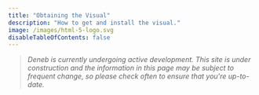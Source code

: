 ```yaml
---
title: "Obtaining the Visual"
description: "How to get and install the visual."
image: /images/html-5-logo.svg
disableTableOfContents: false
---
```



> _Deneb is currently undergoing active development. This site is under construction and the information in this page may be subject to frequent change, so please check often to ensure that you're up-to-date._
